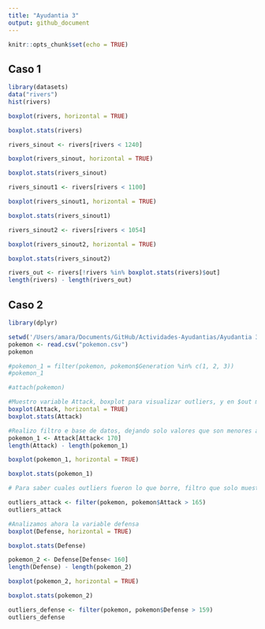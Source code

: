```yaml
---
title: "Ayudantia 3"
output: github_document
---
```


```r
knitr::opts_chunk$set(echo = TRUE)
```

## Caso 1
```r
library(datasets)
data("rivers")
hist(rivers)
```

```r
boxplot(rivers, horizontal = TRUE)
```

```r
boxplot.stats(rivers)
```

```r
rivers_sinout <- rivers[rivers < 1240]

boxplot(rivers_sinout, horizontal = TRUE)
```

```r
boxplot.stats(rivers_sinout)
```

```r
rivers_sinout1 <- rivers[rivers < 1100]

boxplot(rivers_sinout1, horizontal = TRUE)
```

```r
boxplot.stats(rivers_sinout1)
```

```r
rivers_sinout2 <- rivers[rivers < 1054]

boxplot(rivers_sinout2, horizontal = TRUE)
```

```r
boxplot.stats(rivers_sinout2)
```

```r
rivers_out <- rivers[!rivers %in% boxplot.stats(rivers)$out] 
length(rivers) - length(rivers_out)
```

## Caso 2

```r
library(dplyr)
```

```r
setwd('/Users/amara/Documents/GitHub/Actividades-Ayudantias/Ayudantia 3')
pokemon <- read.csv("pokemon.csv")
pokemon
```

```r
#pokemon_1 = filter(pokemon, pokemon$Generation %in% c(1, 2, 3))
#pokemon_1

#attach(pokemon)

```

```r
#Muestro variable Attack, boxplot para visualizar outliers, y en $out me indica que valor tienen los outliers.
boxplot(Attack, horizontal = TRUE)
boxplot.stats(Attack)
```

```r
#Realizo filtro e base de datos, dejando solo valores que son menores a 170 ya que era el mínimo valor de los #outliers.
pokemon_1 <- Attack[Attack< 170]
length(Attack) - length(pokemon_1)
```

```r
boxplot(pokemon_1, horizontal = TRUE)
```
```r
boxplot.stats(pokemon_1)
```



```r
# Para saber cuales outliers fueron lo que borre, filtro que solo muestre los valores mayores a 165

outliers_attack <- filter(pokemon, pokemon$Attack > 165)
outliers_attack

```

```r
#Analizamos ahora la variable defensa
boxplot(Defense, horizontal = TRUE)
```
```r
boxplot.stats(Defense)
```

```r
pokemon_2 <- Defense[Defense< 160]
length(Defense) - length(pokemon_2)

```

```r
boxplot(pokemon_2, horizontal = TRUE)
```
```r
boxplot.stats(pokemon_2)
```
```r
outliers_defense <- filter(pokemon, pokemon$Defense > 159)
outliers_defense
```

